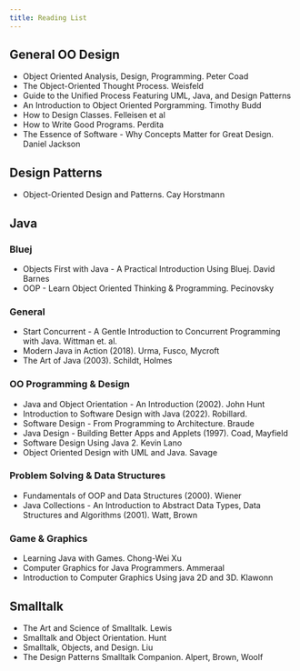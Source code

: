 ```yaml
---
title: Reading List
---
```


## General OO Design

* Object Oriented Analysis, Design, Programming. Peter Coad
* The Object-Oriented Thought Process. Weisfeld
* Guide to the Unified Process Featuring UML, Java, and Design Patterns
* An Introduction to Object Oriented Porgramming. Timothy Budd
* How to Design Classes. Felleisen et al
* How to Write Good Programs. Perdita
* The Essence of Software - Why Concepts Matter for Great Design. Daniel Jackson

## Design Patterns

* Object-Oriented Design and Patterns. Cay Horstmann

## Java

### Bluej

* Objects First with Java - A Practical Introduction Using Bluej. David Barnes
* OOP - Learn Object Oriented Thinking & Programming. Pecinovsky

### General

* Start Concurrent - A Gentle Introduction to Concurrent Programming with Java. Wittman et. al.
* Modern Java in Action (2018). Urma, Fusco, Mycroft
* The Art of Java (2003). Schildt, Holmes

### OO Programming & Design

* Java and Object Orientation - An Introduction (2002). John Hunt
* Introduction to Software Design with Java (2022). Robillard. 
* Software Design - From Programming to Architecture. Braude
* Java Design - Building Better Apps and Applets (1997). Coad, Mayfield
* Software Design Using Java 2. Kevin Lano
* Object Oriented Design with UML and Java. Savage

### Problem Solving & Data Structures

* Fundamentals of OOP and Data Structures (2000). Wiener
* Java Collections - An Introduction to Abstract Data Types, Data Structures and Algorithms (2001). Watt, Brown

### Game & Graphics

* Learning Java with Games. Chong-Wei Xu
* Computer Graphics for Java Programmers. Ammeraal
* Introduction to Computer Graphics Using java 2D and 3D. Klawonn

## Smalltalk

* The Art and Science of Smalltalk. Lewis
* Smalltalk and Object Orientation. Hunt
* Smalltalk, Objects, and Design. Liu
* The Design Patterns Smalltalk Companion. Alpert, Brown, Woolf

